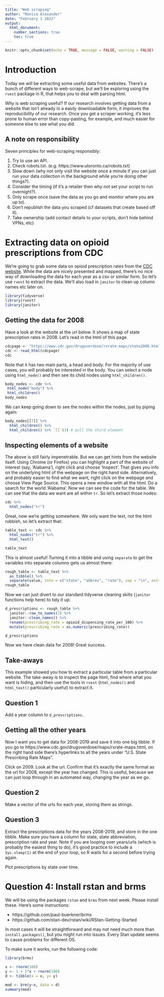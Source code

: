 ```yaml
---
title: "Web scraping"
author: "Monica Alexander"
date: "February 1 2022"
output: 
  html_document:
    number_sections: true
    toc: true
---
```


```r
knitr::opts_chunk$set(echo = TRUE, message = FALSE, warning = FALSE)
```

# Introduction

Today we will be extracting some useful data from websites. There's a bunch of different ways to web-scrape, but we'll be exploring using the `rvest` package in R, that helps you to deal with parsing html. 

Why is web scraping useful? If our research involves getting data from a website that isn't already in a easily downloadable form, it improves the reproducibility of our research. Once you get a scraper working, it's less prone to human error than copy-pasting, for example, and much easier for someone else to see what you did. 

## A note on responsibility

Seven principles for web-scraping responsibly:

1. Try to use an API.
2. Check robots.txt. (e.g. https://www.utoronto.ca/robots.txt)
3. Slow down (why not only visit the website once a minute if you can just run your data collection in the background while you're doing other things?).
4. Consider the timing (if it's a retailer then why not set your script to run overnight?).
5. Only scrape once (save the data as you go and monitor where you are up to).
6. Don't republish the data you scraped (cf datasets that create based off it).
7. Take ownership (add contact details to your scripts, don't hide behind VPNs, etc)

# Extracting data on opioid prescriptions from CDC

We're going to grab some data on opioid prescription rates from the [CDC website](https://www.cdc.gov/drugoverdose/maps/rxrate-maps.html). While the data are nicely presented and mapped, there's no nice way of downloading the data for each year as a csv or similar form. So let's use `rvest` to extract the data. We'll also load in `janitor` to clean up column names etc later on. 

```r
library(tidyverse)
library(rvest)
library(janitor)
```

## Getting the data for 2008

Have a look at the website at the url below. It shows a map of state prescription rates in 2008. Let's read in the html of this page. 

```r
cdcpage <- "https://www.cdc.gov/drugoverdose/rxrate-maps/state2008.html"
cdc <- read_html(cdcpage)
cdc
```
Note that it has two main parts, a head and body. For the majority of use cases, you will probably be interested in the body. You can select a node using `html_node()` and then see its child nodes using `html_children()`.

```r
body_nodes <- cdc %>% 
 html_node("body") %>% 
 html_children()
body_nodes
```

We can keep going down to see the nodes within the nodes, just by piping again:

```r
body_nodes[[7]] %>% 
  html_children() %>%
  html_children() %>% `[[`(3) # pull the third element
```

## Inspecting elements of a website

The above is still fairly impenetrable. But we can get hints from the website itself. Using Chrome (or Firefox) you can highlight a part of the website of interest (say, 'Alabama'), right click and choose 'Inspect'. That gives you info on the underlying html of the webpage on the right hand side. Alternatively, and probably easier to find what we want, right click on the webpage and choose View Page Source. This opens a new window with all the html. Do a search for the world 'Alabama'. Now we can see the code for the table. We can see that the data we want are all within `tr`. So let's extract those nodes:

```r
cdc %>% 
  html_nodes("tr") 
```

Great, now we're getting somewhere. We only want the text, not the html rubbish, so let's extract that:

```r
table_text <- cdc %>% 
  html_nodes("tr") %>% 
  html_text() 

table_text
```

This is almost useful! Turning it into a tibble and using `separate` to get the variables into separate columns gets us almost there:

```r
rough_table <- table_text %>% 
  as_tibble() %>% 
  separate(value, into = c("state", "abbrev", "rate"), sep = "\n", extra = "drop") 
rough_table
```

Now we can just divert to our standard tidyverse cleaning skills (`janitor` functions help here) to tidy it up:

```r
d_prescriptions <- rough_table %>% 
  janitor::row_to_names(1) %>% 
  janitor::clean_names() %>% 
  rename(prescribing_rate = opioid_dispensing_rate_per_100) %>% 
  mutate(prescribing_rate = as.numeric(prescribing_rate)) 

d_prescriptions
```

Now we have clean data for 2008! Great success. 

## Take-aways

This example showed you how to extract a particular table from a particular website. The take-away is to inspect the page html, find where what you want is hiding, and then use the tools in `rvest` (`html_nodes()` and `html_text()` particularly useful) to extract it. 

## Question 1

Add a year column to `d_prescriptions`.

## Getting all the other years

Now I want you to get data for 2008-2019 and save it into one big tibble. If you go to https://www.cdc.gov/drugoverdose/maps/rxrate-maps.html, on the right hand side there's hyperlinks to all the years under "U.S. State Prescribing Rate Maps". 

Click on 2009. Look at the url. Confirm that it's exactly the same format as the url for 2008, except the year has changed. This is useful, because we can just loop through in an automated way, changing the year as we go. 

## Question 2

Make a vector of the urls for each year, storing them as strings. 

## Question 3

Extract the prescriptions data for the years 2008-2019, and store in the one tibble. Make sure you have a column for state, state abbreviation, prescription rate and year. Note if you are looping over years/urls (which is probably the easiest thing to do), it's good practice to include a `Sys.sleep(1)` at the end of your loop, so R waits for a second before trying again. 

Plot prescriptions by state over time.

# Question 4: Install rstan and brms

We will be using the packages `rstan` and `brms` from next week. Please install these. Here's some instructions:

- https://github.com/paul-buerkner/brms
- https://github.com/stan-dev/rstan/wiki/RStan-Getting-Started

In most cases it will be straightforward and may not need much more than `install.packages()`, but you might run into issues. Every Stan update seems to cause problems for different OS.

To make sure it works, run the following code:

```r
library(brms)

x <- rnorm(100)
y <- 1 + 2*x + rnorm(100)
d <- tibble(x = x, y= y)

mod <- brm(y~x, data = d)
summary(mod)

```

